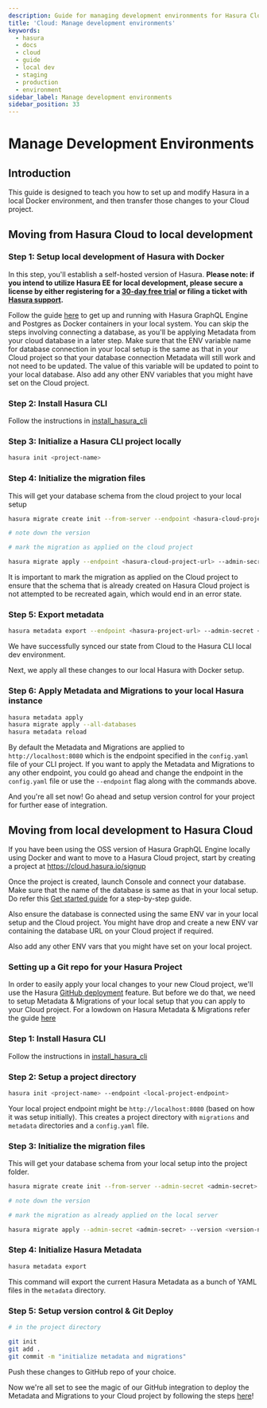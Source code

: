 ```yaml
---
description: Guide for managing development environments for Hasura Cloud
title: 'Cloud: Manage development environments'
keywords:
  - hasura
  - docs
  - cloud
  - guide
  - local dev
  - staging
  - production
  - environment
sidebar_label: Manage development environments
sidebar_position: 33
---
```



# Manage Development Environments

<ProductBadge free pro ee />

## Introduction

This guide is designed to teach you how to set up and modify Hasura in a local Docker environment, and then transfer
those changes to your Cloud project.

## Moving from Hasura Cloud to local development

### Step 1: Setup local development of Hasura with Docker

In this step, you'll establish a self-hosted version of Hasura. **Please note: if you intend to utilize Hasura EE for
local development, please secure a license by either registering for a
[30-day free trial](/enterprise/try-hasura-enterprise-edition.mdx) or filing a ticket with
[Hasura support](https://hasura.io/help/).**

Follow the guide [here](/getting-started/docker-simple.mdx) to get up and running with Hasura GraphQL Engine and
Postgres as Docker containers in your local system. You can skip the steps involving connecting a database, as you'll be
applying Metadata from your cloud database in a later step. Make sure that the ENV variable name for database connection
in your local setup is the same as that in your Cloud project so that your database connection Metadata will still work
and not need to be updated. The value of this variable will be updated to point to your local database. Also add any
other ENV variables that you might have set on the Cloud project.

### Step 2: Install Hasura CLI

Follow the instructions in [install_hasura_cli](/hasura-cli/install-hasura-cli.mdx)

### Step 3: Initialize a Hasura CLI project locally

```bash
hasura init <project-name>
```

### Step 4: Initialize the migration files

This will get your database schema from the cloud project to your local setup

```bash
hasura migrate create init --from-server --endpoint <hasura-cloud-project-url> --admin-secret <admin-secret> --database-name <database-name>

# note down the version

# mark the migration as applied on the cloud project

hasura migrate apply --endpoint <hasura-cloud-project-url> --admin-secret <admin-secret> --version <version-number> --skip-execution
```

It is important to mark the migration as applied on the Cloud project to ensure that the schema that is already created
on Hasura Cloud project is not attempted to be recreated again, which would end in an error state.

### Step 5: Export metadata

```bash
hasura metadata export --endpoint <hasura-project-url> --admin-secret <admin-secret>
```

We have successfully synced our state from Cloud to the Hasura CLI local dev environment.

Next, we apply all these changes to our local Hasura with Docker setup.

### Step 6: Apply Metadata and Migrations to your local Hasura instance

```bash
hasura metadata apply
hasura migrate apply --all-databases
hasura metadata reload
```

By default the Metadata and Migrations are applied to `http://localhost:8080` which is the endpoint specified in the
`config.yaml` file of your CLI project. If you want to apply the Metadata and Migrations to any other endpoint, you
could go ahead and change the endpoint in the `config.yaml` file or use the `--endpoint` flag along with the commands
above.

And you're all set now! Go ahead and setup version control for your project for further ease of integration.

## Moving from local development to Hasura Cloud

If you have been using the OSS version of Hasura GraphQL Engine locally using Docker and want to move to a Hasura Cloud
project, start by creating a project at <https://cloud.hasura.io/signup>

Once the project is created, launch Console and connect your database. Make sure that the name of the database is same
as that in your local setup. Do refer this [Get started guide](/getting-started/getting-started-cloud.mdx) for a
step-by-step guide.

Also ensure the database is connected using the same ENV var in your local setup and the Cloud project. You might have
drop and create a new ENV var containing the database URL on your Cloud project if required.

Also add any other ENV vars that you might have set on your local project.

### Setting up a Git repo for your Hasura Project

In order to easily apply your local changes to your new Cloud project, we'll use the Hasura
[GitHub deployment](/cloud-ci-cd/github-integration.mdx) feature. But before we do that, we need to setup Metadata &
Migrations of your local setup that you can apply to your Cloud project. For a lowdown on Hasura Metadata & Migrations
refer the guide [here](/migrations-metadata-seeds/overview.mdx)

### Step 1: Install Hasura CLI

Follow the instructions in [install_hasura_cli](/hasura-cli/install-hasura-cli.mdx)

### Step 2: Setup a project directory

```bash
hasura init <project-name> --endpoint <local-project-endpoint>
```

Your local project endpoint might be `http://localhost:8080` (based on how it was setup initially). This creates a
project directory with `migrations` and `metadata` directories and a `config.yaml` file.

### Step 3: Initialize the migration files

This will get your database schema from your local setup into the project folder.

```bash
hasura migrate create init --from-server --admin-secret <admin-secret> --database-name <database-name>

# note down the version

# mark the migration as already applied on the local server

hasura migrate apply --admin-secret <admin-secret> --version <version-number> --skip-execution
```

### Step 4: Initialize Hasura Metadata

```bash
hasura metadata export
```

This command will export the current Hasura Metadata as a bunch of YAML files in the `metadata` directory.

### Step 5: Setup version control & Git Deploy

```bash
# in the project directory

git init
git add .
git commit -m "initialize metadata and migrations"
```

Push these changes to GitHub repo of your choice.

Now we're all set to see the magic of our GitHub integration to deploy the Metadata and Migrations to your Cloud project
by following the steps [here](/cloud-ci-cd/github-integration.mdx)!
